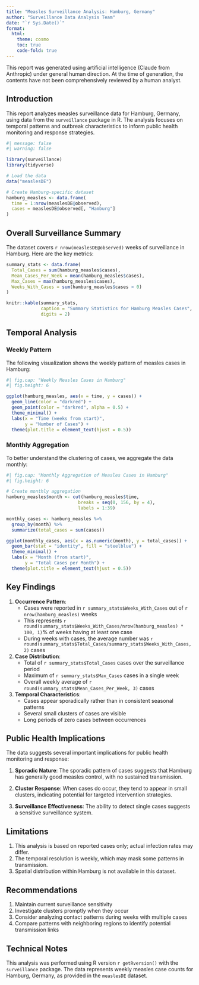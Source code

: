 ```yaml
---
title: "Measles Surveillance Analysis: Hamburg, Germany"
author: "Surveillance Data Analysis Team"
date: "`r Sys.Date()`"
format:
  html:
    theme: cosmo
    toc: true
    code-fold: true
---
```


::: {.callout-note}
This report was generated using artificial intelligence (Claude from Anthropic) under general human direction. At the time of generation, the contents have not been comprehensively reviewed by a human analyst.

<!--
To indicate human review: Delete the line above about contents not being reviewed, and replace this comment with:
The contents have been reviewed and validated by [Your Name], [Your Role] on [Date].
-->
:::

## Introduction

This report analyzes measles surveillance data for Hamburg, Germany, using data from the `surveillance` package in R. The analysis focuses on temporal patterns and outbreak characteristics to inform public health monitoring and response strategies.

```r
#| message: false
#| warning: false

library(surveillance)
library(tidyverse)

# Load the data
data("measlesDE")

# Create Hamburg-specific dataset
hamburg_measles <- data.frame(
  time = 1:nrow(measlesDE@observed),
  cases = measlesDE@observed[, "Hamburg"]
)
```

## Overall Surveillance Summary

The dataset covers `r nrow(measlesDE@observed)` weeks of surveillance in Hamburg. Here are the key metrics:

```r
summary_stats <- data.frame(
  Total_Cases = sum(hamburg_measles$cases),
  Mean_Cases_Per_Week = mean(hamburg_measles$cases),
  Max_Cases = max(hamburg_measles$cases),
  Weeks_With_Cases = sum(hamburg_measles$cases > 0)
)

knitr::kable(summary_stats, 
             caption = "Summary Statistics for Hamburg Measles Cases",
             digits = 2)
```

## Temporal Analysis

### Weekly Pattern
The following visualization shows the weekly pattern of measles cases in Hamburg:

```r
#| fig.cap: "Weekly Measles Cases in Hamburg"
#| fig.height: 6

ggplot(hamburg_measles, aes(x = time, y = cases)) +
  geom_line(color = "darkred") +
  geom_point(color = "darkred", alpha = 0.5) +
  theme_minimal() +
  labs(x = "Time (weeks from start)",
       y = "Number of Cases") +
  theme(plot.title = element_text(hjust = 0.5))
```

### Monthly Aggregation
To better understand the clustering of cases, we aggregate the data monthly:

```r
#| fig.cap: "Monthly Aggregation of Measles Cases in Hamburg"
#| fig.height: 6

# Create monthly aggregation
hamburg_measles$month <- cut(hamburg_measles$time, 
                           breaks = seq(0, 156, by = 4), 
                           labels = 1:39)

monthly_cases <- hamburg_measles %>%
  group_by(month) %>%
  summarize(total_cases = sum(cases))

ggplot(monthly_cases, aes(x = as.numeric(month), y = total_cases)) +
  geom_bar(stat = "identity", fill = "steelblue") +
  theme_minimal() +
  labs(x = "Month (from start)",
       y = "Total Cases per Month") +
  theme(plot.title = element_text(hjust = 0.5))
```

## Key Findings

1. **Occurrence Pattern**:
   - Cases were reported in `r summary_stats$Weeks_With_Cases` out of `r nrow(hamburg_measles)` weeks
   - This represents `r round(summary_stats$Weeks_With_Cases/nrow(hamburg_measles) * 100, 1)`% of weeks having at least one case
   - During weeks with cases, the average number was `r round(summary_stats$Total_Cases/summary_stats$Weeks_With_Cases, 2)` cases

2. **Case Distribution**:
   - Total of `r summary_stats$Total_Cases` cases over the surveillance period
   - Maximum of `r summary_stats$Max_Cases` cases in a single week
   - Overall weekly average of `r round(summary_stats$Mean_Cases_Per_Week, 3)` cases

3. **Temporal Characteristics**:
   - Cases appear sporadically rather than in consistent seasonal patterns
   - Several small clusters of cases are visible
   - Long periods of zero cases between occurrences

## Public Health Implications

The data suggests several important implications for public health monitoring and response:

1. **Sporadic Nature**: The sporadic pattern of cases suggests that Hamburg has generally good measles control, with no sustained transmission.

2. **Cluster Response**: When cases do occur, they tend to appear in small clusters, indicating potential for targeted intervention strategies.

3. **Surveillance Effectiveness**: The ability to detect single cases suggests a sensitive surveillance system.

## Limitations

1. This analysis is based on reported cases only; actual infection rates may differ.
2. The temporal resolution is weekly, which may mask some patterns in transmission.
3. Spatial distribution within Hamburg is not available in this dataset.

## Recommendations

1. Maintain current surveillance sensitivity
2. Investigate clusters promptly when they occur
3. Consider analyzing contact patterns during weeks with multiple cases
4. Compare patterns with neighboring regions to identify potential transmission links

## Technical Notes

This analysis was performed using R version `r getRversion()` with the `surveillance` package. The data represents weekly measles case counts for Hamburg, Germany, as provided in the `measlesDE` dataset.
